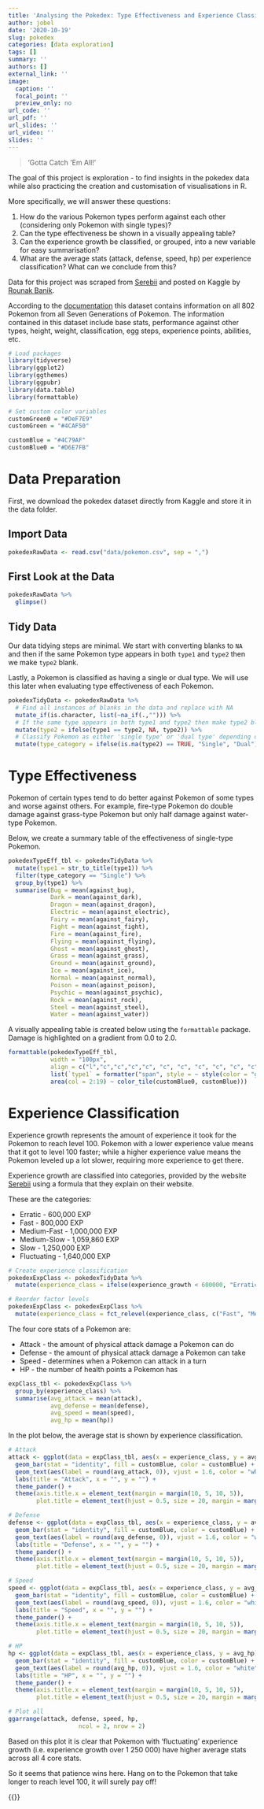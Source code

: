 ```yaml
---
title: 'Analysing the Pokedex: Type Effectiveness and Experience Classification'
author: jobel
date: '2020-10-19'
slug: pokedex
categories: [data exploration]
tags: []
summary: ''
authors: []
external_link: ''
image:
  caption: ''
  focal_point: ''
  preview_only: no
url_code: ''
url_pdf: ''
url_slides: ''
url_video: ''
slides: ''
---
```


> 'Gotta Catch 'Em All!'

The goal of this project is exploration - to find insights in the pokedex data while also practicing the creation and customisation of visualisations in R. 

More specifically, we will answer these questions:

1) How do the various Pokemon types perform against each other (considering only Pokemon with single types)?
2) Can the type effectiveness be shown in a visually appealing table? 
3) Can the experience growth be classified, or grouped, into a new variable for easy summarisation?
4) What are the average stats (attack, defense, speed, hp) per experience classification? What can we conclude from this?

Data for this project was scraped from [Serebii](http://serebii.net/) and posted on Kaggle by [Rounak Banik](https://www.kaggle.com/rounakbanik).

According to the [documentation](https://www.kaggle.com/rounakbanik/pokemon) this dataset contains information on all 802 Pokemon from all Seven Generations of Pokemon. The information contained in this dataset include base stats, performance against other types, height, weight, classification, egg steps, experience points, abilities, etc. 


```r
# Load packages
library(tidyverse)
library(ggplot2)
library(ggthemes)
library(ggpubr)
library(data.table)
library(formattable)

# Set custom color variables
customGreen0 = "#DeF7E9"
customGreen = "#4CAF50"

customBlue = "#4C79AF"
customBlue0 = "#D6E7FB"
```

# Data Preparation

First, we download the pokedex dataset directly from Kaggle and store it in the data folder.

## Import Data

```r

pokedexRawData <- read.csv("data/pokemon.csv", sep = ",")

```

## First Look at the Data

```r

pokedexRawData %>%
  glimpse()

```

## Tidy Data

Our data tidying steps are minimal. We start with converting blanks to `NA` and then if the same Pokemon type appears in both `type1` and `type2` then we make `type2` blank.

Lastly, a Pokemon is classified as having a single or dual type. We will use this later when evaluating type effectiveness of each Pokemon.

```r

pokedexTidyData <- pokedexRawData %>%
  # Find all instances of blanks in the data and replace with NA
  mutate_if(is.character, list(~na_if(.,""))) %>%
  # If the same type appears in both type1 and type2 then make type2 blank
  mutate(type2 = ifelse(type1 == type2, NA, type2)) %>%
  # Classify Pokemon as either 'single type' or 'dual type' depending on whether it has a type listed under `type2`
  mutate(type_category = ifelse(is.na(type2) == TRUE, "Single", "Dual")) 

```

# Type Effectiveness

Pokemon of certain types tend to do better against Pokemon of some types and worse against others. For example, fire-type Pokemon do double damage against grass-type Pokemon but only half damage against water-type Pokemon.

Below, we create a summary table of the effectiveness of single-type Pokemon.

```r

pokedexTypeEff_tbl <- pokedexTidyData %>%
  mutate(type1 = str_to_title(type1)) %>%
  filter(type_category == "Single") %>%
  group_by(type1) %>%
  summarise(Bug = mean(against_bug),
            Dark = mean(against_dark),
            Dragon = mean(against_dragon),
            Electric = mean(against_electric),
            Fairy = mean(against_fairy),
            Fight = mean(against_fight),
            Fire = mean(against_fire),
            Flying = mean(against_flying),
            Ghost = mean(against_ghost),
            Grass = mean(against_grass),
            Ground = mean(against_ground),
            Ice = mean(against_ice),
            Normal = mean(against_normal),
            Poison = mean(against_poison),
            Psychic = mean(against_psychic),
            Rock = mean(against_rock),
            Steel = mean(against_steel),
            Water = mean(against_water))

```

A visually appealing table is created below using the `formattable` package. Damage is highlighted on a gradient from 0.0 to 2.0.

```r

formattable(pokedexTypeEff_tbl, 
            width = "100px", 
            align = c("l","c","c","c","c", "c", "c", "c", "c", "c", "c", "c", "c", "c", "c", "c", "c", "c", "c"), 
            list(`type1` = formatter("span", style = ~ style(color = "grey",font.weight = "bold")), 
            area(col = 2:19) ~ color_tile(customBlue0, customBlue)))


```

# Experience Classification

Experience growth represents the amount of experience it took for the Pokemon to reach level 100. Pokemon with a lower experience value means that it got to level 100 faster; while a higher experience value means the Pokemon leveled up a lot slower, requiring more experience to get there.

Experience growth are classified into categories, provided by the website [Serebii](https://www.serebii.net/games/exp.shtml) using a formula that they explain on their website. 

These are the categories:

* Erratic - 600,000 EXP 
* Fast - 800,000 EXP 
* Medium-Fast - 1,000,000 EXP 
* Medium-Slow - 1,059,860 EXP 
* Slow - 1,250,000 EXP 
* Fluctuating - 1,640,000 EXP


```r

# Create experience classification
pokedexExpClass <- pokedexTidyData %>%
  mutate(experience_class = ifelse(experience_growth < 600000, "Erratic", ifelse(experience_growth >= 600000 & experience_growth < 800000, "Fast", ifelse(experience_growth >= 800000 & experience_growth < 1000000, "Medium Fast", ifelse(experience_growth >= 1000000 & experience_growth < 1059860, "Medium Slow", ifelse(experience_growth >= 1059860 & experience_growth < 1250000, "Slow", ifelse(experience_growth >= 1250000, "Fluctuating", NA)))))))

# Reorder factor levels
pokedexExpClass <- pokedexExpClass %>%  
  mutate(experience_class = fct_relevel(experience_class, c("Fast", "Medium Fast", "Medium Slow", "Slow", "Fluctuating")))

```


The four core stats of a Pokemon are: 

* Attack - the amount of physical attack damage a Pokemon can do
* Defense - the amount of physical attack damage a Pokemon can take
* Speed - determines when a Pokemon can attack in a turn
* HP - the number of health points a Pokemon has

```r

expClass_tbl <- pokedexExpClass %>%
  group_by(experience_class) %>%
  summarise(avg_attack = mean(attack),
            avg_defense = mean(defense),
            avg_speed = mean(speed),
            avg_hp = mean(hp))

```

In the plot below, the average stat is shown by experience classification.

```r

# Attack
attack <- ggplot(data = expClass_tbl, aes(x = experience_class, y = avg_attack)) +
  geom_bar(stat = "identity", fill = customBlue, color = customBlue) +
  geom_text(aes(label = round(avg_attack, 0)), vjust = 1.6, color = "white") +
  labs(title = "Attack", x = "", y = "") +
  theme_pander() +
  theme(axis.title.x = element_text(margin = margin(10, 5, 10, 5)),
        plot.title = element_text(hjust = 0.5, size = 20, margin = margin(10, 5, 10, 5)))

# Defense
defense <- ggplot(data = expClass_tbl, aes(x = experience_class, y = avg_defense)) +
  geom_bar(stat = "identity", fill = customBlue, color = customBlue) +
  geom_text(aes(label = round(avg_defense, 0)), vjust = 1.6, color = "white") +
  labs(title = "Defense", x = "", y = "") +
  theme_pander() +
  theme(axis.title.x = element_text(margin = margin(10, 5, 10, 5)),
        plot.title = element_text(hjust = 0.5, size = 20, margin = margin(10, 5, 10, 5)))

# Speed
speed <- ggplot(data = expClass_tbl, aes(x = experience_class, y = avg_speed)) +
  geom_bar(stat = "identity", fill = customBlue, color = customBlue) +
  geom_text(aes(label = round(avg_speed, 0)), vjust = 1.6, color = "white") +
  labs(title = "Speed", x = "", y = "") +
  theme_pander() +
  theme(axis.title.x = element_text(margin = margin(10, 5, 10, 5)),
        plot.title = element_text(hjust = 0.5, size = 20, margin = margin(10, 5, 10, 5)))

# HP
hp <- ggplot(data = expClass_tbl, aes(x = experience_class, y = avg_hp)) +
  geom_bar(stat = "identity", fill = customBlue, color = customBlue) +
  geom_text(aes(label = round(avg_hp, 0)), vjust = 1.6, color = "white") +
  labs(title = "HP", x = "", y = "") +
  theme_pander() +
  theme(axis.title.x = element_text(margin = margin(10, 5, 10, 5)),
        plot.title = element_text(hjust = 0.5, size = 20, margin = margin(10, 5, 10, 5)))

# Plot all          
ggarrange(attack, defense, speed, hp,
                    ncol = 2, nrow = 2)
```

Based on this plot it is clear that Pokemon with 'fluctuating' experience growth (i.e. experience growth over 1 250 000) have higher average stats across all 4 core stats.

So it seems that patience wins here. Hang on to the Pokemon that take longer to reach level 100, it will surely pay off!

{{<subscribe-sticky-bar>}}
